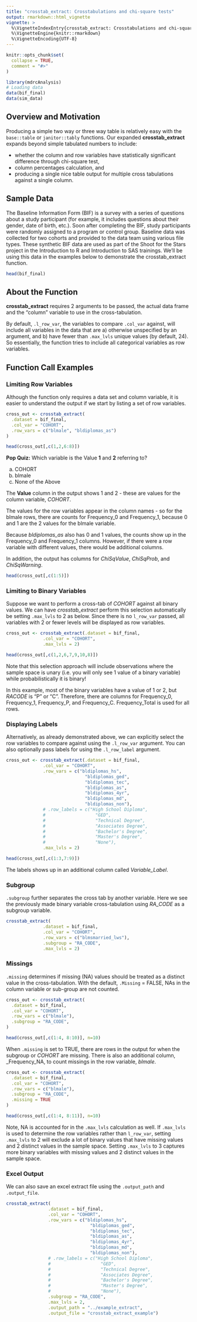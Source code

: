 ```yaml
---
title: "crosstab_extract: Crosstabulations and chi-square tests"
output: rmarkdown::html_vignette
vignette: >
  %\VignetteIndexEntry{crosstab_extract: Crosstabulations and chi-square tests}
  %\VignetteEngine{knitr::rmarkdown}
  %\VignetteEncoding{UTF-8}
---
```


```r
knitr::opts_chunk$set(
  collapse = TRUE,
  comment = "#>"
)
```

```r
library(mdrcAnalysis)
# Loading data
data(bif_final)
data(sim_data)

```

## Overview and Motivation

Producing a simple two way or three way table is relatively easy with
the `base::table` or `janitor::tably` functions.
Our expanded __crosstab_extract__ expands beyond simple tabulated numbers to
include:

* whether the column and row variables have statistically significant
difference through chi-square test, 
* column percentages calculation, and
* producing a single nice table output for multiple cross tabulations 
against a single column.

## Sample Data

The Baseline Information Form (BIF) is a survey with a series of questions about a study participant (for example, it includes questions about their gender, date of birth, etc.). Soon after completing the BIF, study participants were randomly assigned to a program or control group. Baseline data was collected for two cohorts and provided to the data team using various file types. These synthetic BIF data are used as part of the Shoot for the Stars project in the Introduction to R and Introduction to SAS trainings. We'll be using this data in the examples below to demonstrate the crosstab_extract function.

```r
head(bif_final)
```

## About the Function

__crosstab_extract__ requires 2 arguments to be passed, the actual data frame and
the "column" variable to use in the cross-tabulation. 

By default, `.l_row_var`, the variables to compare `.col_var` against, will include all variables in the data
that are a) otherwise unspecified by an argument, and b) have fewer than `.max_lvls`
unique values (by default, 24). So essentially, the function tries to include all categorical variables as row variables.

## Function Call Examples

### Limiting Row Variables

Although the function only requires a data set and column variable, it is easier to understand the output if we start by listing a set of row variables.

```r
cross_out <- crosstab_extract(
  .dataset = bif_final,
  .col_var = "COHORT",
  .row_vars = c("blmale", "bldiplomas_as")
)

head(cross_out[,c(1,2,6:8)])

```

**Pop Quiz:** Which variable is the Value __1__ and __2__ referring to?

a) COHORT
b) blmale
c) None of the Above

The __Value__ column in the output shows 1 and 2 - these are values for the column variable, _COHORT_.

The values for the row variables appear in the column names - so for the blmale rows, there are counts for Frequency_0 and Frequency_1, because 0 and 1 are the 2 values for the blmale variable.

Because _bldiplomas_as_ also has 0 and 1 values, the counts show up in the Frequency_0 and Frequency_1 columns. However, if there were a row variable with different values, there would be additional columns.

In addition, the output has columns for _ChiSqValue_, _ChiSqProb_, and _ChiSqWarning_.

```r
head(cross_out[,c(1:5)])
```

### Limiting to Binary Variables

Suppose we want to perform a cross-tab of _COHORT_ against all 
binary values. We can have *crosstab_extract* perform this selection 
automatically be setting `.max_lvls` to 2 as below. Since there is no `l_row_var` passed, all variables with 2 or fewer levels will be displayed as row variables. 

```r
cross_out <- crosstab_extract(.dataset = bif_final, 
              .col_var = "COHORT", 
              .max_lvls = 2)

head(cross_out[,c(1,2,6,7,9,10,8)])

```

Note that this selection approach will include observations where the sample space is unary 
(i.e. you will only see 1 value of a binary variable) while probabilistically it is binary!

In this example, most of the binary variables have a value of 1 or 2, but _RACODE_ is "P" or "C". Therefore, there are columns for Frequency_0, Frequency_1, Frequency_P, and Frequency_C. Frequency_Total is used for all rows.

### Displaying Labels

Alternatively, as already demonstrated above,
we can explicitly select the row variables to compare against using the `.l_row_var` argument. 
You can also optionally pass labels for using the `.l_row_label` argument.

```r
cross_out <- crosstab_extract(.dataset = bif_final, 
              .col_var = "COHORT",
              .row_vars = c("bldiplomas_hs",
                              "bldiplomas_ged",
                              "bldiplomas_tec",
                              "bldiplomas_as",
                              "bldiplomas_4yr",
                              "bldiplomas_md",
                              "bldiplomas_non"),
              # .row_labels = c("High School Diploma",
              #                   "GED",
              #                   "Technical Degree",
              #                   "Associates Degree",
              #                   "Bachelor's Degree",
              #                   "Master's Degree",
              #                   "None"),
              .max_lvls = 2)

head(cross_out[,c(1:3,7:9)])
```

The labels shows up in an additional column called _Variable_Label_.

### Subgroup

`.subgroup` further separates the cross tab by another variable. Here we see the 
previously made binary variable cross-tabulation using _RA_CODE_ as a subgroup
variable.


```r
crosstab_extract(
              .dataset = bif_final, 
              .col_var = "COHORT",
              .row_vars = c("blmsmarried_lws"),
              .subgroup = "RA_CODE",
              .max_lvls = 2)
```


### Missings

`.missing` determines if missing (NA) values should be treated as a distinct
value in the cross-tabulation. With the default, `.Missing` = FALSE, NAs in the column variable or sub-group are not counted.

```r
cross_out <- crosstab_extract(
  .dataset = bif_final,
  .col_var = "COHORT",
  .row_vars = c("blmale"),
  .subgroup = "RA_CODE",
)

head(cross_out[,c(1:4, 8:10)], n=10)
```
When `.missing` is set to TRUE, there are rows in the output for when the subgroup or _COHORT_ are missing. There is also an additional column, _Frequency_NA, to count missings in the row variable, _blmale_.

```r
cross_out <- crosstab_extract(
  .dataset = bif_final,
  .col_var = "COHORT",
  .row_vars = c("blmale"),
  .subgroup = "RA_CODE",
  .missing = TRUE
)

head(cross_out[,c(1:4, 8:11)], n=10)
```

Note, NA is accounted for in the `.max_lvls`
calculation as well. If `.max_lvls` is used to determine the row variables rather than `l_row_var`, setting `.max_lvls` to 2 will exclude a lot of binary values that have missing values and 2 distinct values in the sample space. Setting `.max_lvls` to 3 captures more binary variables with missing values and 2 distinct values in the sample space.

### Excel Output

We can also save an excel extract file using the `.output_path` and `.output_file`.

```r
crosstab_extract(
                .dataset = bif_final, 
                .col_var = "COHORT",
                .row_vars = c("bldiplomas_hs",
                                "bldiplomas_ged",
                                "bldiplomas_tec",
                                "bldiplomas_as",
                                "bldiplomas_4yr",
                                "bldiplomas_md",
                                "bldiplomas_non"),
                # .row_labels = c("High School Diploma",
                #                   "GED",
                #                   "Technical Degree",
                #                   "Associates Degree",
                #                   "Bachelor's Degree",
                #                   "Master's Degree",
                #                   "None"),
                .subgroup = "RA_CODE",
                .max_lvls = 2,
                .output_path = "../example_extract",
                .output_file = "crosstab_extract_example")
```
